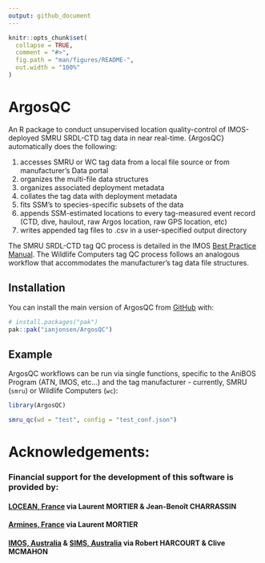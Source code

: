 ```yaml
---
output: github_document
---
```


<!-- README.md is generated from README.Rmd. Please edit that file -->

```r
knitr::opts_chunk$set(
  collapse = TRUE,
  comment = "#>",
  fig.path = "man/figures/README-",
  out.width = "100%"
)
```

# ArgosQC

<!-- badges: start -->
<!-- badges: end -->

An R package to conduct unsupervised location quality-control of IMOS-deployed SMRU SRDL-CTD tag data in near real-time. {ArgosQC} automatically does the following:

1. accesses SMRU or WC tag data from a local file source or from manufacturer's Data portal
2. organizes the multi-file data structures
3. organizes associated deployment metadata
4. collates the tag data with deployment metadata
5. fits SSM's to species-specific subsets of the data
6. appends SSM-estimated locations to every tag-measured event record (CTD, dive, haulout, raw Argos location, raw GPS location, etc)
7. writes appended tag files to .csv in a user-specified output directory

The SMRU SRDL-CTD tag QC process is detailed in the IMOS [Best Practice Manual](https://repository.oceanbestpractices.org/handle/11329/2571). The Wildlife Computers tag QC process follows an analogous workflow that accommodates the manufacturer's tag data file structures.

## Installation

You can install the main version of ArgosQC from [GitHub](https://github.com/) with:

``` r
# install.packages("pak")
pak::pak("ianjonsen/ArgosQC")
```

## Example

ArgosQC workflows can be run via single functions, specific to the AniBOS Program (ATN, IMOS, etc...) and the tag manufacturer - currently, SMRU (`smru`) or Wildlife Computers (`wc`):

```r
library(ArgosQC)

smru_qc(wd = "test", config = "test_conf.json")
```



# Acknowledgements:

### Financial support for the development of this software is provided by:

#### [LOCEAN, France](https://www.locean.ipsl.fr) via Laurent MORTIER & Jean-Benoît CHARRASSIN

#### [Armines, France](https://www.armines.net/fr) via Laurent MORTIER

#### [IMOS, Australia](https://imos.org.au) & [SIMS, Australia](https://sims.org.au) via Robert HARCOURT & Clive MCMAHON
